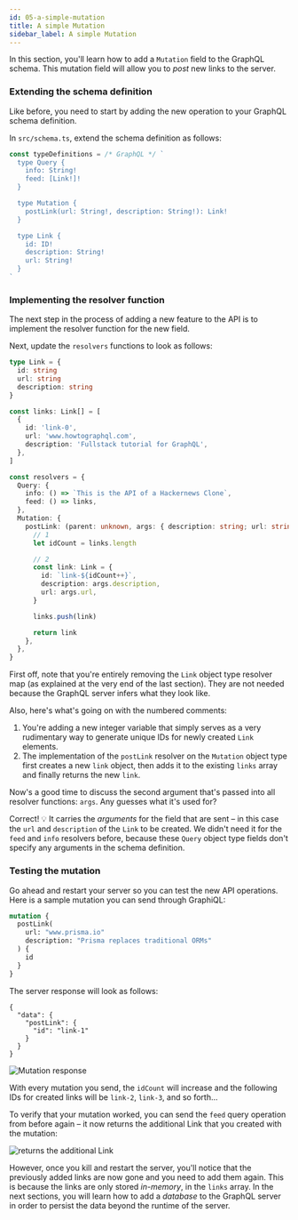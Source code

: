 ```yaml
---
id: 05-a-simple-mutation
title: A simple Mutation
sidebar_label: A simple Mutation
---
```


In this section, you'll learn how to add a `Mutation` field to the GraphQL schema. This mutation field will allow you to _post_ new links
to the server.

### Extending the schema definition

Like before, you need to start by adding the new operation to your GraphQL schema definition.

<Instruction>

In `src/schema.ts`, extend the schema definition as follows:

```ts
const typeDefinitions = /* GraphQL */ `
  type Query {
    info: String!
    feed: [Link!]!
  }

  type Mutation {
    postLink(url: String!, description: String!): Link!
  }

  type Link {
    id: ID!
    description: String!
    url: String!
  }
`
```

</Instruction>

### Implementing the resolver function

The next step in the process of adding a new feature to the API is to implement the resolver function for the new field.

<Instruction>

Next, update the `resolvers` functions to look as follows:

```typescript
type Link = {
  id: string
  url: string
  description: string
}

const links: Link[] = [
  {
    id: 'link-0',
    url: 'www.howtographql.com',
    description: 'Fullstack tutorial for GraphQL',
  },
]

const resolvers = {
  Query: {
    info: () => `This is the API of a Hackernews Clone`,
    feed: () => links,
  },
  Mutation: {
    postLink: (parent: unknown, args: { description: string; url: string }) => {
      // 1
      let idCount = links.length

      // 2
      const link: Link = {
        id: `link-${idCount++}`,
        description: args.description,
        url: args.url,
      }

      links.push(link)

      return link
    },
  },
}
```

</Instruction>

First off, note that you're entirely removing the `Link` object type resolver map (as explained at the very end of the last section).
They are not needed because the GraphQL server infers what they look like.

Also, here's what's going on with the numbered comments:

1. You're adding a new integer variable that simply serves as a very rudimentary way to generate unique IDs for newly
   created `Link` elements.
1. The implementation of the `postLink` resolver on the `Mutation` object type first creates a new `link` object, then adds it to the existing `links`
   array and finally returns the new `link`.

Now's a good time to discuss the second argument that's passed into all resolver functions: `args`. Any guesses what
it's used for?

Correct! 💡 It carries the _arguments_ for the field that are sent – in this case the `url` and `description` of the `Link` to be
created. We didn't need it for the `feed` and `info` resolvers before, because these `Query` object type fields don't
specify any arguments in the schema definition.

### Testing the mutation

Go ahead and restart your server so you can test the new API operations. Here is a sample mutation you can send through GraphiQL:

```graphql
mutation {
  postLink(
    url: "www.prisma.io"
    description: "Prisma replaces traditional ORMs"
  ) {
    id
  }
}
```

The server response will look as follows:

```json(nocopy)
{
  "data": {
    "postLink": {
      "id": "link-1"
    }
  }
}
```

![Mutation response](https://i.imgur.com/MzpLiba.png)

With every mutation you send, the `idCount` will increase and the following IDs for created links will be `link-2`,
`link-3`, and so forth...

To verify that your mutation worked, you can send the `feed` query operation from before again – it now returns the additional
Link that you created with the mutation:

![returns the additional Link](https://i.imgur.com/EjRMMiz.png)

However, once you kill and restart the server, you'll notice that the previously added links are now gone and you need
to add them again. This is because the links are only stored _in-memory_, in the `links` array. In the next sections,
you will learn how to add a _database_ to the GraphQL server in order to persist the data beyond the runtime of the
server.
